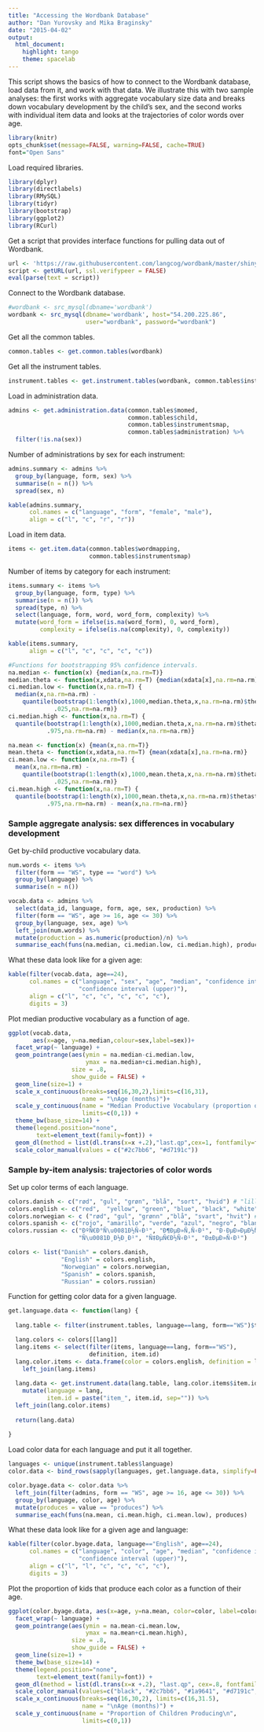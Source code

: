 ```yaml
---
title: "Accessing the Wordbank Database"
author: "Dan Yurovsky and Mika Braginsky"
date: "2015-04-02"
output:
  html_document:
    highlight: tango
    theme: spacelab
---
```


This script shows the basics of how to connect to the Wordbank database, load data from it, and work with that data. We illustrate this with two sample analyses: the first works with aggregate vocabulary size data and breaks down vocabulary development by the child's sex, and the second works with individual item data and looks at the trajectories of color words over age.

```r
library(knitr)
opts_chunk$set(message=FALSE, warning=FALSE, cache=TRUE)
font="Open Sans"
```

Load required libraries.
```r
library(dplyr)
library(directlabels)
library(RMySQL)
library(tidyr)
library(bootstrap)
library(ggplot2)
library(RCurl)
```

Get a script that provides interface functions for pulling data out of Wordbank.
```r
url <- 'https://raw.githubusercontent.com/langcog/wordbank/master/shiny_apps/data_loading.R'
script <- getURL(url, ssl.verifypeer = FALSE)
eval(parse(text = script))
```

Connect to the Wordbank database.
```r
#wordbank <- src_mysql(dbname='wordbank')
wordbank <- src_mysql(dbname='wordbank', host="54.200.225.86",
                      user="wordbank", password="wordbank")
```

Get all the common tables.
```r
common.tables <- get.common.tables(wordbank)
```

Get all the instrument tables.
```r
instrument.tables <- get.instrument.tables(wordbank, common.tables$instrumentsmap)
```

Load in administration data.
```r
admins <- get.administration.data(common.tables$momed,
                                  common.tables$child,
                                  common.tables$instrumentsmap,
                                  common.tables$administration) %>%
  filter(!is.na(sex))
```

Number of administrations by sex for each instrument:
```r
admins.summary <- admins %>%
  group_by(language, form, sex) %>%
  summarise(n = n()) %>%
  spread(sex, n)

kable(admins.summary,
      col.names = c("language", "form", "female", "male"),
      align = c("l", "c", "r", "r"))
```

Load in item data.
```r
items <- get.item.data(common.tables$wordmapping,
                       common.tables$instrumentsmap)
```

Number of items by category for each instrument:
```r
items.summary <- items %>%
  group_by(language, form, type) %>%
  summarise(n = n()) %>%
  spread(type, n) %>%
  select(language, form, word, word_form, complexity) %>%
  mutate(word_form = ifelse(is.na(word_form), 0, word_form),
         complexity = ifelse(is.na(complexity), 0, complexity))

kable(items.summary,
      align = c("l", "c", "c", "c", "c"))
```

```r
#Functions for bootstrapping 95% confidence intervals.
na.median <- function(x) {median(x,na.rm=T)}
median.theta <- function(x,xdata,na.rm=T) {median(xdata[x],na.rm=na.rm)}
ci.median.low <- function(x,na.rm=T) {
  median(x,na.rm=na.rm) - 
    quantile(bootstrap(1:length(x),1000,median.theta,x,na.rm=na.rm)$thetastar,
             .025,na.rm=na.rm)}
ci.median.high <- function(x,na.rm=T) {
  quantile(bootstrap(1:length(x),1000,median.theta,x,na.rm=na.rm)$thetastar,
           .975,na.rm=na.rm) - median(x,na.rm=na.rm)}

na.mean <- function(x) {mean(x,na.rm=T)}
mean.theta <- function(x,xdata,na.rm=T) {mean(xdata[x],na.rm=na.rm)}
ci.mean.low <- function(x,na.rm=T) {
  mean(x,na.rm=na.rm) - 
    quantile(bootstrap(1:length(x),1000,mean.theta,x,na.rm=na.rm)$thetastar,
             .025,na.rm=na.rm)}
ci.mean.high <- function(x,na.rm=T) {
  quantile(bootstrap(1:length(x),1000,mean.theta,x,na.rm=na.rm)$thetastar,
           .975,na.rm=na.rm) - mean(x,na.rm=na.rm)}
```

### Sample aggregate analysis: sex differences in vocabulary development

Get by-child productive vocabulary data.
```r
num.words <- items %>%
  filter(form == "WS", type == "word") %>%
  group_by(language) %>%
  summarise(n = n())

vocab.data <- admins %>%
  select(data_id, language, form, age, sex, production) %>%
  filter(form == "WS", age >= 16, age <= 30) %>%
  group_by(language, sex, age) %>%
  left_join(num.words) %>%
  mutate(production = as.numeric(production)/n) %>%
  summarise_each(funs(na.median, ci.median.low, ci.median.high), production)
```

What these data look like for a given age:
```r
kable(filter(vocab.data, age==24),
      col.names = c("language", "sex", "age", "median", "confidence interval (lower)",
                    "confidence interval (upper)"),
      align = c("l", "c", "c", "c", "c", "c"),
      digits = 3)
```

Plot median productive vocabulary as a function of age.
```r
ggplot(vocab.data,
       aes(x=age, y=na.median,colour=sex,label=sex))+
  facet_wrap(~ language) +
  geom_pointrange(aes(ymin = na.median-ci.median.low,
                      ymax = na.median+ci.median.high),
                  size = .8,
                  show_guide = FALSE) +
  geom_line(size=1) +
  scale_x_continuous(breaks=seq(16,30,2),limits=c(16,31),
                     name = "\nAge (months)")+
  scale_y_continuous(name = "Median Productive Vocabulary (proportion of total words)\n",
                     limits=c(0,1)) +
  theme_bw(base_size=14) +
  theme(legend.position="none",
        text=element_text(family=font)) +
  geom_dl(method = list(dl.trans(x=x +.2),"last.qp",cex=1, fontfamily=font)) +
  scale_color_manual(values = c("#2c7bb6", "#d7191c"))
```

### Sample by-item analysis: trajectories of color words

Set up color terms of each language.
```r
colors.danish <- c("rød", "gul", "grøn", "blå", "sort", "hvid") # "lille" "brun"
colors.english <- c("red",  "yellow", "green", "blue", "black", "white") # "orange" "brown"
colors.norwegian <- c ("rød", "gul", "grønn" ,"blå", "svart", "hvit") # "brun" "oransje"
colors.spanish <- c("rojo", "amarillo", "verde", "azul", "negro", "blanco") # "rosa" "morado"
colors.russian <- c("ÐºÑ€Ð°Ñ\u0081Ð½Ñ‹Ð¹", "Ð¶ÐµÐ»Ñ‚Ñ‹Ð¹", "Ð·ÐµÐ»ÐµÐ½Ñ‹Ð¹",
                    "Ñ\u0081Ð¸Ð½Ð¸Ð¹", "Ñ‡ÐµÑ€Ð½Ñ‹Ð¹", "Ð±ÐµÐ»Ñ‹Ð¹")

colors <- list("Danish" = colors.danish,
               "English" = colors.english,
               "Norwegian" = colors.norwegian,
               "Spanish" = colors.spanish,
               "Russian" = colors.russian)
```

Function for getting color data for a given language.
```r
get.language.data <- function(lang) {
  
  lang.table <- filter(instrument.tables, language==lang, form=="WS")$table[[1]]

  lang.colors <- colors[[lang]]
  lang.items <- select(filter(items, language==lang, form=="WS"),
                       definition, item.id)
  lang.color.items <- data.frame(color = colors.english, definition = lang.colors) %>%
    left_join(lang.items)
  
  lang.data <- get.instrument.data(lang.table, lang.color.items$item.id) %>%
    mutate(language = lang,
           item.id = paste("item_", item.id, sep="")) %>%
  left_join(lang.color.items)
  
  return(lang.data)
  
}
```

Load color data for each language and put it all together.
```r
languages <- unique(instrument.tables$language)
color.data <- bind_rows(sapply(languages, get.language.data, simplify=FALSE))

color.byage.data <- color.data %>%
  left_join(filter(admins, form == "WS", age >= 16, age <= 30)) %>%
  group_by(language, color, age) %>%
  mutate(produces = value == "produces") %>%
  summarise_each(funs(na.mean, ci.mean.high, ci.mean.low), produces)
```

What these data look like for a given age and language:
```r
kable(filter(color.byage.data, language=="English", age==24),
      col.names = c("language", "color", "age", "median", "confidence interval (lower)",
                    "confidence interval (upper)"),
      align = c("l", "l", "c", "c", "c", "c"),
      digits = 3)
```

Plot the proportion of kids that produce each color as a function of their age.
```r
ggplot(color.byage.data, aes(x=age, y=na.mean, color=color, label=color)) +
  facet_wrap(~ language) +
  geom_pointrange(aes(ymin = na.mean-ci.mean.low,
                      ymax = na.mean+ci.mean.high),
                  size = .8,
                  show_guide = FALSE) +
  geom_line(size=1) +
  theme_bw(base_size=14) +
  theme(legend.position="none",
        text=element_text(family=font)) +
  geom_dl(method = list(dl.trans(x=x +.2), "last.qp", cex=.8, fontfamily=font)) +
  scale_color_manual(values=c("black", "#2c7bb6", "#1a9641", "#d7191c", "gray87", "gold1")) +
  scale_x_continuous(breaks=seq(16,30,2), limits=c(16,31.5),
                     name = "\nAge (months)") +
  scale_y_continuous(name = "Proportion of Children Producing\n",
                     limits=c(0,1))
```